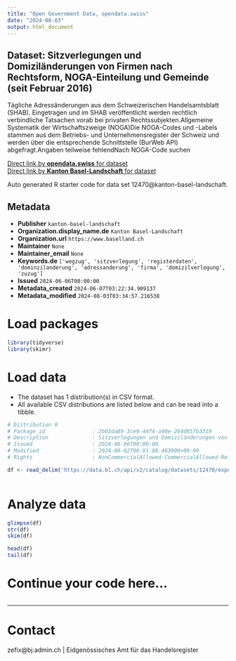 ```yaml
---
title: "Open Government Data, opendata.swiss"
date: "2024-08-03"
output: html_document
---
```


## Dataset: Sitzverlegungen und Domiziländerungen von Firmen nach Rechtsform, NOGA-Einteilung und Gemeinde (seit Februar 2016)

Tägliche Adressänderungen aus dem Schweizerischen Handelsamtsblatt (SHAB). Eingetragen und im SHAB veröffentlicht werden rechtlich verbindliche Tatsachen vorab bei privaten Rechtssubjekten.Allgemeine Systematik der Wirtschaftszweige (NOGA)Die NOGA-Codes und -Labels stammen aus dem Betriebs- und Unternehmensregister der Schweiz und werden über die entsprechende Schnittstelle (BurWeb API) abgefragt.Angaben teilweise fehlendNach NOGA-Code suchen

[Direct link by **opendata.swiss** for dataset](https://opendata.swiss/de/dataset/sitzverlegungen-und-domizilanderungen-von-firmen-nach-rechtsform-noga-abschnitt-und-gemein-2016)<br>
[Direct link by **Kanton Basel-Landschaft** for dataset](https://data.bl.ch/explore/dataset/12470/)

Auto generated R starter code for data set 12470@kanton-basel-landschaft.

## Metadata

- **Publisher** `kanton-basel-landschaft`
- **Organization.display_name.de** `Kanton Basel-Landschaft`
- **Organization.url** `https://www.baselland.ch`
- **Maintainer** `None`
- **Maintainer_email** `None`
- **Keywords.de** `['wegzug', 'sitzverlegung', 'registerdaten', 'dominzilanderung', 'adressanderung', 'firma', 'domizilverlegung', 'zuzug']`
- **Issued** `2024-06-06T00:00:00`
- **Metadata_created** `2024-06-07T03:22:34.909137`
- **Metadata_modified** `2024-08-03T03:34:57.216538`


# Load packages

```r

library(tidyverse)
library(skimr)

```

# Load data

-   The dataset has 1 distribution(s) in CSV format.
-   All available CSV distributions are listed below and can be read into a tibble.

```r

# Distribution 0
# Package_id               : 2b03da89-3ce9-44f4-a90e-264d857b3319
# Description              : Sitzverlegungen und Domiziländerungen von Firmen nach Rechtsform, NOGA-Einteilung und Gemeinde (seit Februar 2016) (csv)
# Issued                   : 2024-06-06T00:00:00
# Modified                 : 2024-08-02T06:01:08.483000+00:00
# Rights                   : NonCommercialAllowed-CommercialAllowed-ReferenceRequired

df <- read_delim('https://data.bl.ch/api/v2/catalog/datasets/12470/exports/csv')



```

# Analyze data

```r

glimpse(df)
str(df)
skim(df)

head(df)
tail(df)

```

# Continue your code here...

```r

```

------------------------------------------------------------------------

# Contact

zefix@bj.admin.ch | Eidgenössisches Amt für das Handelsregister
